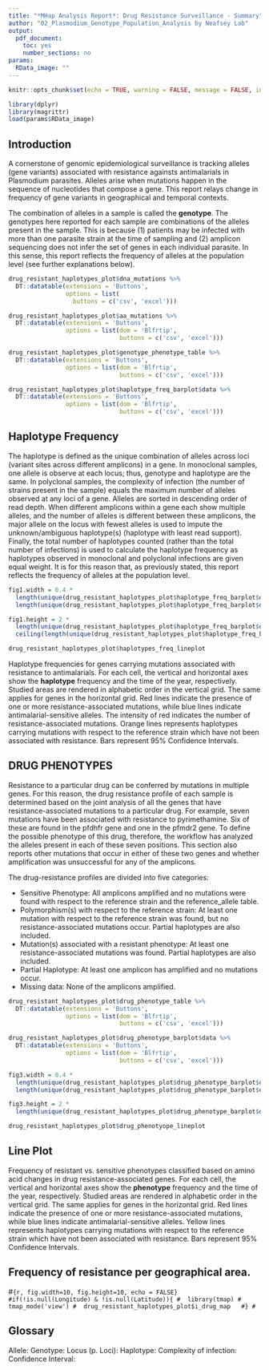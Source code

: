 ```yaml
---
title: "*MHap Analysis Report*: Drug Resistance Surveillance - Summary"
author: "02_Plasmodium_Genotype_Population_Analysis by Neafsey Lab"
output:
  pdf_document:
    toc: yes
    number_sections: no
params:
  RData_image: ""
---
```

  
```r
knitr::opts_chunk$set(echo = TRUE, warning = FALSE, message = FALSE, include = TRUE)
```

```r
library(dplyr)
library(magrittr)
load(params$RData_image)
```

## Introduction

A cornerstone of genomic epidemiological surveillance is tracking alleles (gene 
variants) associated with resistance againsts antimalarials in Plasmodium 
parasites. Alleles arise when mutations happen in the sequence of 
nucleotides that compose a gene. This report relays change in frequency of gene
variants in geographical and temporal contexts.

The combination of alleles in a sample is called the **genotype**. The 
genotypes here reported for each sample are combinations of the alleles present 
in the sample. This is because (1) patients may be infected with more than one 
parasite strain at the time of sampling and (2) amplicon sequencing does not 
infer the set of genes in each individual parasite. In this sense, this report 
reflects the frequency of alleles at the population level (see further
explanations below).

```r
drug_resistant_haplotypes_plot$dna_mutations %>%
  DT::datatable(extensions = 'Buttons',
                options = list(
                  buttons = c('csv', 'excel')))

drug_resistant_haplotypes_plot$aa_mutations %>%
  DT::datatable(extensions = 'Buttons',
                options = list(dom = 'Blfrtip',
                               buttons = c('csv', 'excel')))

drug_resistant_haplotypes_plot$genotype_phenotype_table %>%
  DT::datatable(extensions = 'Buttons',
                options = list(dom = 'Blfrtip',
                               buttons = c('csv', 'excel')))

drug_resistant_haplotypes_plot$haplotype_freq_barplot$data %>%
  DT::datatable(extensions = 'Buttons',
                options = list(dom = 'Blfrtip',
                               buttons = c('csv', 'excel')))
```

## Haplotype Frequency

The haplotype is defined as the unique combination of alleles across loci 
(variant sites across different amplicons) in a gene. In monoclonal samples, 
one allele is observe at each locus; thus, genotype and haplotype are the same. 
In polyclonal samples, the complexity of infection (the number of strains
present in the sample) equals the maximum number of alleles observed at any loci
of a gene. Alleles are sorted in descending order of read depth. When different 
amplicons within a gene each show multiple alleles, and the number of alleles is
different between these amplicons, the major allele on the locus with fewest 
alleles is used to impute the unknown/ambiguous haplotype(s) (haplotype with 
least read support). Finally, the total number of haplotypes counted (rather 
than the total number of infections) is used to calculate the haplotype 
frequency as haplotypes observed in monoclonal and polyclonal infections are 
given equal weight. It is for this reason that, as previously stated, this 
report reflects the frequency of alleles at the population level.

```r
fig1.width = 0.4 * 
  length(unique(drug_resistant_haplotypes_plot$haplotype_freq_barplot$data$var2)) *
  length(unique(drug_resistant_haplotypes_plot$haplotype_freq_barplot$data$gene_names))

fig1.height = 2 * 
  length(unique(drug_resistant_haplotypes_plot$haplotype_freq_barplot$data$var1)) +
  ceiling(length(unique(drug_resistant_haplotypes_plot$haplotype_freq_barplot$data$gene_haplo))/3)/2
```

```r
drug_resistant_haplotypes_plot$haplotypes_freq_lineplot
```

Haplotype frequencies for genes carrying mutations associated with resistance to
antimalarials. For each cell, the vertical and horizontal axes show the
**haplotype** frequency and the time of the year, respectively. Studied areas are
rendered in alphabetic order in the vertical grid. The same applies for genes in
the horizontal grid. Red lines indicate the presence of one or more 
resistance-associated mutations, while blue lines indicate antimalarial-sensitive
alleles. The intensity of red indicates the number of resistance-associated 
mutations. Orange lines represents haplotypes carrying mutations with respect to
the reference strain which have not been associated with resistance. Bars represent
95% Confidence Intervals.

## DRUG PHENOTYPES

Resistance to a particular drug can be conferred by mutations in multiple genes.
For this reason, the drug resistance profile of each sample is determined based
on the joint analysis of all the genes that have resistance-associated mutations
to a particular drug. For example, seven mutations
have been associated with resistance to pyrimethamine. Six of these are found in 
the pfdhfr gene and one in the pfmdr2 gene. To define the possible phenotype of 
this drug, therefore, the workflow has analyzed the alleles present in each of 
these seven positions. This section also reports other mutations that occur in 
either of these two genes and whether amplification was unsuccessful for any of 
the amplicons.

The drug-resistance profiles are divided into five categories:
  
* Sensitive Phenotype: All amplicons amplified and no mutations were found with respect to the reference strain and the reference_allele table.
* Polymorphism(s) with respect to the reference strain: At least one mutation with respect to the reference strain was found, but no resistance-associated mutations occur. Partial haplotypes are also included.
* Mutation(s) associated with a resistant phenotype: At least one resistance-associated mutations was found. Partial haplotypes are also included.
* Partial Haplotype: At least one amplicon has amplified and no mutations occur.
* Missing data: None of the amplicons amplified.

```r
drug_resistant_haplotypes_plot$drug_phenotype_table %>%
  DT::datatable(extensions = 'Buttons',
                options = list(dom = 'Blfrtip',
                               buttons = c('csv', 'excel')))

drug_resistant_haplotypes_plot$drug_phenotype_barplot$data %>%
  DT::datatable(extensions = 'Buttons',
                options = list(dom = 'Blfrtip',
                               buttons = c('csv', 'excel')))
```

```r
fig3.width = 0.4 * 
  length(unique(drug_resistant_haplotypes_plot$drug_phenotype_barplot$data$var2)) *
  length(unique(drug_resistant_haplotypes_plot$drug_phenotype_barplot$data$Drug))

fig3.height = 2 * 
  length(unique(drug_resistant_haplotypes_plot$drug_phenotype_barplot$data$var1))
```

```r
drug_resistant_haplotypes_plot$drug_phenotyope_lineplot
```

## Line Plot

Frequency of resistant vs. sensitive phenotypes classified based on amino acid 
changes in drug resistance-associated genes. For each cell, the vertical and 
horizontal axes show the **phenotype** frequency and the time of the year, 
respectively. Studied areas are rendered in alphabetic order in the vertical 
grid. The same applies for genes in the horizontal grid. Red lines indicate the 
presence of one or more resistance-associated mutations, while blue lines 
indicate antimalarial-sensitive alleles. Yellow lines represents haplotypes 
carrying mutations with respect to the reference strain which have not been 
associated with resistance. Bars represent 95% Confidence Intervals.

## Frequency of resistance per geographical area. 

#```{r, fig.width=10, fig.height=10, echo = FALSE} 
#if(!is.null(Longitude) & !is.null(Latitude)){
#  library(tmap)
#  tmap_mode('view')
#  drug_resistant_haplotypes_plot$i_drug_map  
#}
#```

## Glossary

Allele:
Genotype:
Locus (p. Loci):
Haplotype:
Complexity of infection:
Confidence Interval:
